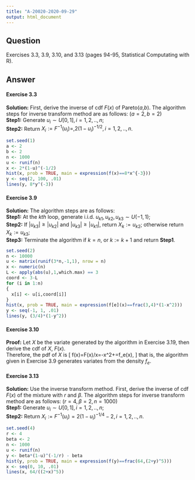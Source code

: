 ```yaml
---
title: "A-20020-2020-09-29"
output: html_document
---
```

## Question
Exercises 3.3, 3.9, 3.10, and 3.13 (pages 94-95, Statistical Computating with R).  

## Answer
#### Exercise 3.3  
**Solution:** First, derive the inverse of cdf $F(x)$ of Pareto($a$,$b$). 
\begin{align*}
& y=F(x)=1-\left(\frac{b}{x}\right)^a,\quad x\ge b>0,a>0 \\
& \Rightarrow \left(\frac{b}{x}\right)^a=1-y \\
& \Rightarrow x=b(1-y)^{-1/a} \\
& \Rightarrow F^{-1}(y)=b(1-y)^{-1/a},\quad 0\leq y\leq 1
\end{align*}
The algorithm steps for inverse transform method are as follows: $(a=2,b=2)$  
**Step1:** Generate $u_i∼U[0,1],\,i=1,2,..,n$;  
**Step2:** Return $X_i:=F^{-1}(u_i)=,2(1-u_i)^{-1/2},\,i=1,2,..,n$.
```r
set.seed(1)
a <- 2
b <- 2
n <- 1000
u <- runif(n)
x <- 2*(1-u)^(-1/2)
hist(x, prob = TRUE, main = expression(f(x)==8*x^{-3}))
y <- seq(2, 100, .01)
lines(y, 8*y^(-3))
```
  
#### Exercise 3.9
**Solution:** The algorithm steps are as follows:  
**Step1:** At the $kth$ loop, generate i.i.d. $u_{k1},u_{k2},u_{k3}∼U(-1,1)$;  
**Step2:** If $|u_{k3}|\ge|u_{k2}|$ and $|u_{k3}|\ge|u_{k1}|$, return $X_k:=u_{k2}$; otherwise return $X_k:=u_{k3}$;  
**Step3:** Terminate the algorithm if $k=n$, or $k:=k+1$ and return **Step1**.
```r
set.seed(2)
n <- 10000
u <- matrix(runif(3*n,-1,1), nrow = n)
x <- numeric(n)
L <- apply(abs(u),1,which.max) == 3
coord <- 3-L
for (i in 1:n)
{
  x[i] <- u[i,coord[i]]
}
hist(x, prob = TRUE, main = expression(f[e](x)==frac(3,4)*(1-x^2)))
y <- seq(-1, 1, .01)
lines(y, (3/4)*(1-y^2))
```

#### Exercise 3.10
**Proof:** Let $X$ be the variate generated by the algorithm in Exercise 3.19, then derive the cdf of $X$, $F(x)$.  
\begin{align*}
F(x) & =P(X\leq x) \\
& =P(U_2\leq x,|U_3|\ge|U_2|,|U_3|\ge|U_1|)+P(U_3\leq x,otherwise) \\
& =P(U_2\leq x,|U_3|\ge|U_2|,|U_3|\ge|U_1|)+P(U_3\leq x,(|U_3|<|U_2|)\cup(|U_3|<|U_1|)) \\
& =P(U_2\leq x,|U_3|\ge|U_2|,|U_3|\ge|U_1|)+P(U_3\leq x,|U_3|<|U_2|) \\
& +P(U_3\leq x,|U_3|<|U_1|)-P(U_3\leq x,|U_3|<|U_1|,|U_3|<|U_2|) \\
& +\frac{1}{8}\left[\int_{-1}^x\left(\left(\int_{-1}^{-|u_2|}+\int_{|u_2|}^1\right)\left(\int_{-|u_3|}^{|u_3|}\,du_1\right)\,du_3\right)\,du_2+2\int_{-1}^x\left(\left(\int_{-1}^{-|u_3|}+\int_{|u_3|}^1\right)\,du_2\right)\,du_3
-\int_{-1}^x\left(\left(\int_{-1}^{-|u_3|}+\int_{|u_3|}^1\right)\,du_1\right)^2\,du_3\right] \\
& =-\frac{1}{4}x^3+\frac{3}{4}x+\frac{1}{2}
\end{align*}
Therefore, the pdf of $X$ is 
\[
f(x)=\partial F(x)/\partial x=-\frac{3}{4}x^2+\frac{3}{4}=f_e(x),
\]
that is, the algorithm given in Exercise 3.9 generates variates from the density $f_e$.  

#### Exercise 3.13
**Solution:** Use the inverse transform method. First, derive the inverse of cdf $F(x)$ of the mixture with $r$ and $\beta$. 
\begin{align*}
& x=F(y)=1-\left(\frac{\beta}{\beta+y}\right)^r,\quad y\ge 0 \\
& \Rightarrow \left(\frac{\beta}{\beta+y}\right)^r=1-x \\
& \Rightarrow \frac{\beta}{\beta+y}=(1-x)^{1/r} \\
& \Rightarrow y=\beta(1-x)^{-1/r}-\beta \\
& \Rightarrow F^{-1}(x)=\beta(1-x)^{-1/r}-\beta,\quad 0\leq x\leq 1
\end{align*}
The algorithm steps for inverse transform method are as follows: $(r=4,\beta=2,n=1000)$  
**Step1:** Generate $u_i∼U[0,1],\,i=1,2,..,n$;  
**Step2:** Return $X_i:=F^{-1}(u_i)=2(1-u_i)^{-1/4}-2,\,i=1,2,..,n$.
```r
set.seed(4)
r <- 4
beta <- 2
n <- 1000
u <- runif(n)
y <- beta*(1-u)^(-1/r) - beta
hist(y, prob = TRUE, main = expression(f(y)==frac(64,(2+y)^5)))
x <- seq(0, 10, .01)
lines(x, 64/((2+x)^5))
```